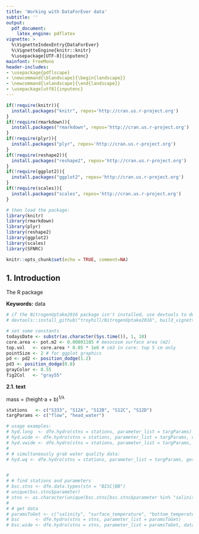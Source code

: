 ```yaml
---
title: 'Working with DataForEver data'
subtitle: ''
output: 
  pdf_document: 
    latex_engine: pdflatex
vignette: >
  %\VignetteIndexEntry{DataForEver}
  %\VignetteEngine{knitr::knitr}
  %\usepackage[UTF-8]{inputenc}
mainfont: FreeMono
header-includes:
- \usepackage{pdflscape}
- \newcommand{\blandscape}{\begin{landscape}}
- \newcommand{\elandscape}{\end{landscape}}
- \usepackage[utf8]{inputenc}
---
```


```r
if(!require(knitr)){
  install.packages("knitr", repos='http://cran.us.r-project.org')
}
if(!require(rmarkdown)){
  install.packages("rmarkdown", repos='http://cran.us.r-project.org')
}
if(!require(plyr)){
  install.packages("plyr", repos='http://cran.us.r-project.org')
}
if(!require(reshape2)){
  install.packages("reshape2", repos='http://cran.us.r-project.org')
}
if(!require(ggplot2)){
  install.packages("ggplot2", repos='http://cran.us.r-project.org')
}
if(!require(scales)){
  install.packages("scales", repos='http://cran.us.r-project.org')
}

# then load the package:
library(knitr)
library(rmarkdown)
library(plyr)
library(reshape2)
library(ggplot2)
library(scales)
library(SFNRC)

knitr::opts_chunk$set(echo = TRUE, comment=NA)
```



## 1. Introduction


The \code{SFNRC} R package

\vspace{3mm}\hrule

**Keywords:** data


```r
# if the NitrogenUptake2016 package isn't installed, use devtools to do so:
# devtools::install_github("troyhill/NitrogenUptake2016", build_vignettes = TRUE)

# set some constants
todaysDate <- substr(as.character(Sys.time()), 1, 10)
core.area <- pot.m2 <- 0.00801185 # mesocosm surface area (m2)
top.vol   <- core.area * 0.05 * 1e6 # cm3 in core: top 5 cm only
pointSize <- 2 # for ggplot graphics
pd <- pd2 <- position_dodge(1.2)
pd3 <- position_dodge(0.8)
grayColor <- 0.55
fig2Col   <- "gray55"


```




**2.1.	 text**

mass = (height$\cdot$a + b)^1/$\lambda$^ 


```r


stations   <- c("S333", "S12A", "S12B", "S12C", "S12D")
targParams <- c("flow", "head_water")

# usage examples: 
# hyd.long  <- dfe.hydro(stns = stations, parameter_list = targParams)
# hyd.wide <- dfe.hydro(stns = stations, parameter_list = targParams, data_shape = "wide")
# hyd.vwide <- dfe.hydro(stns = stations, parameter_list = targParams, data_shape = "really_wide")
#    
# # simultaneously grab water quality data:
# hyd.wq <- dfe.hydro(stns = stations, parameter_list = targParams, getWaterQuality = TRUE, parameter_list = c("flow", "head_water"), target_analytes = "PHOSPHATE, TOTAL AS P")


# 
# # find stations and parameters
# bsc.stns <- dfe.data.types(stn = "BISC|BB")
# unique(bsc.stns$parameter)
# stns <- as.character(unique(bsc.stns[bsc.stns$parameter %in% "salinity", "stn"]))
# 
# # get data
# paramsToGet <- c("salinity", "surface_temperature", "bottom_temperature", "oxygen_solubility")
# bsc      <- dfe.hydro(stns = stns, parameter_list = paramsToGet)
# bsc.wide <- dfe.hydro(stns = stns, parameter_list = paramsToGet, data_shape = "wide")

```


```r

```



